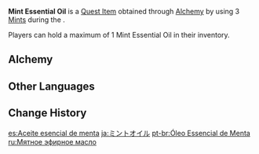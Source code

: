{{Item Infobox
|id           = 100546
|image        = Item Valley Weaver Essential Oil.png
|type         = Quest Items
|description  = Essential oil extracted from the Mint plant. Used for making perfume.
|source1      = Obtained during [[Growing Pains]]
}}
'''Mint Essential Oil''' is a [[Quest Item]] obtained through [[Alchemy]] by using 3 [[Mint]]s during the {{Quest|Growing Pains}}.

Players can hold a maximum of 1 Mint Essential Oil in their inventory.

==Alchemy==
{{Recipe
|type = Crafting
|Mint = 3
|sort = Mint
}}

==Other Languages==
{{Other Languages
|en      = Mint Essential Oil
|zhs     = 薄荷精油
|zhs_rm  = Bòhé jīngyóu
|zht     = 薄荷精油
|zht_rm  = Bòhé jīngyóu
|ja      = ミントオイル
|ja_rm   = Minto Oiru
|ko      = 민트 오일
|es      = Aceite esencial de menta
|fr      = Huile essentielle de menthe
|ru      = Мятное эфирное масло
|th      = Mint Essential Oil
|vi      = Tinh Dầu Bạc Hà
|de      = Minzöl
|id      = Minyak Mentol
|pt      = Óleo Essencial de Menta
|tr      = Nane Özütü
|it      = Olio essenziale di menta
}}

==Change History==
{{Change History|1.0}}

[[es:Aceite esencial de menta]]
[[ja:ミントオイル]]
[[pt-br:Óleo Essencial de Menta]]
[[ru:Мятное эфирное масло]]